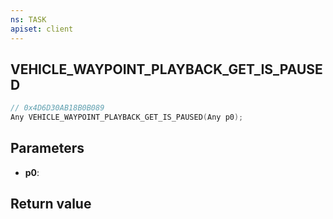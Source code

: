 ```yaml
---
ns: TASK
apiset: client
---
```

## VEHICLE_WAYPOINT_PLAYBACK_GET_IS_PAUSED

```c
// 0x4D6D30AB18B0B089
Any VEHICLE_WAYPOINT_PLAYBACK_GET_IS_PAUSED(Any p0);
```


## Parameters
* **p0**:

## Return value